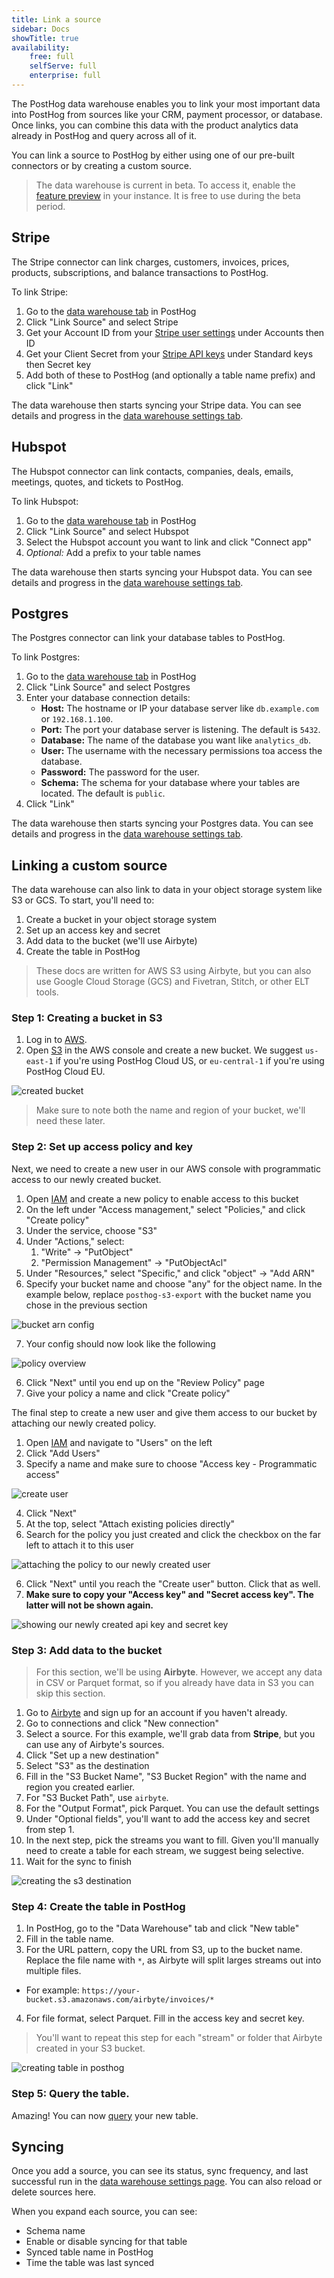 ```yaml
---
title: Link a source
sidebar: Docs
showTitle: true
availability:
    free: full
    selfServe: full
    enterprise: full
---
```


The PostHog data warehouse enables you to link your most important data into PostHog from sources like your CRM, payment processor, or database. Once links, you can combine this data with the product analytics data already in PostHog and query across all of it.

You can link a source to PostHog by either using one of our pre-built connectors or by creating a custom source.

> The data warehouse is current in beta. To access it, enable the [feature preview](https://us.posthog.com#panel=feature-previews) in your instance. It is free to use during the beta period.

## Stripe

The Stripe connector can link charges, customers, invoices, prices, products, subscriptions, and balance transactions to PostHog. 

To link Stripe:

1. Go to the [data warehouse tab](https://us.posthog.com/data-warehouse) in PostHog
2. Click "Link Source" and select Stripe
3. Get your Account ID from your [Stripe user settings](https://dashboard.stripe.com/settings/user) under Accounts then ID
4. Get your Client Secret from your [Stripe API keys](https://dashboard.stripe.com/apikeys) under Standard keys then Secret key
5. Add both of these to PostHog (and optionally a table name prefix) and click "Link"

The data warehouse then starts syncing your Stripe data. You can see details and progress in the [data warehouse settings tab](https://us.posthog.com/data-warehouse/settings).

## Hubspot

The Hubspot connector can link contacts, companies, deals, emails, meetings, quotes, and tickets to PostHog.

To link Hubspot:

1. Go to the [data warehouse tab](https://us.posthog.com/data-warehouse) in PostHog
2. Click "Link Source" and select Hubspot
3. Select the Hubspot account you want to link and click "Connect app"
4. *Optional:* Add a prefix to your table names

The data warehouse then starts syncing your Hubspot data. You can see details and progress in the [data warehouse settings tab](https://us.posthog.com/data-warehouse/settings).

## Postgres

The Postgres connector can link your database tables to PostHog.

To link Postgres:

1. Go to the [data warehouse tab](https://us.posthog.com/data-warehouse) in PostHog
2. Click "Link Source" and select Postgres
3. Enter your database connection details:
    - **Host:** The hostname or IP your database server like `db.example.com` or `192.168.1.100`.
    - **Port:** The port your database server is listening. The default is `5432`.
    - **Database:** The name of the database you want like `analytics_db`.
    - **User:** The username with the necessary permissions toa access the database.
    - **Password:** The password for the user.
    - **Schema:** The schema for your database where your tables are located. The default is `public`.
4. Click "Link"

The data warehouse then starts syncing your Postgres data. You can see details and progress in the [data warehouse settings tab](https://us.posthog.com/data-warehouse/settings).

## Linking a custom source

The data warehouse can also link to data in your object storage system like S3 or GCS. To start, you'll need to:

1. Create a bucket in your object storage system
2. Set up an access key and secret
3. Add data to the bucket (we'll use Airbyte)
4. Create the table in PostHog

> These docs are written for AWS S3 using Airbyte, but you can also use Google Cloud Storage (GCS) and Fivetran, Stitch, or other ELT tools.

### Step 1: Creating a bucket in S3

1. Log in to [AWS](https://console.aws.amazon.com/).
2. Open [S3](https://s3.console.aws.amazon.com/) in the AWS console and create a new bucket. We suggest `us-east-1` if you're using PostHog Cloud US, or `eu-central-1` if you're using PostHog Cloud EU.

![created bucket](../../images/docs/apps/s3-export/bucket.png)

> Make sure to note both the name and region of your bucket, we'll need these later.

### Step 2: Set up access policy and key

Next, we need to create a new user in our AWS console with programmatic access to our newly created bucket.

1. Open [IAM](https://console.aws.amazon.com/iam/home) and create a new policy to enable access to this bucket
2. On the left under "Access management," select "Policies," and click "Create policy"
3. Under the service, choose "S3"
4. Under "Actions," select:
    1. "Write" -> "PutObject"
    2. "Permission Management" -> "PutObjectAcl"
5. Under "Resources," select "Specific," and click "object" -> "Add ARN"
6. Specify your bucket name and choose "any" for the object name. In the example below, replace `posthog-s3-export` with the bucket name you chose in the previous section

![bucket arn config](../../images/docs/apps/s3-export/bucket-arn.png)

7. Your config should now look like the following

![policy overview](../../images/docs/apps/s3-export/policy-config.png)

6. Click "Next" until you end up on the "Review Policy" page
7. Give your policy a name and click "Create policy"

The final step to create a new user and give them access to our bucket by attaching our newly created policy.

1. Open [IAM](https://console.aws.amazon.com/iam/home) and navigate to "Users" on the left
2. Click "Add Users"
3. Specify a name and make sure to choose "Access key - Programmatic access"

![create user](../../images/docs/apps/s3-export/create-user.png)

4. Click "Next"
5. At the top, select "Attach existing policies directly"
6. Search for the policy you just created and click the checkbox on the far left to attach it to this user

![attaching the policy to our newly created user](../../images/docs/apps/s3-export/attach-policy.png)

6. Click "Next" until you reach the "Create user" button. Click that as well.
7. **Make sure to copy your "Access key" and "Secret access key". The latter will not be shown again.**

![showing our newly created api key and secret key](../../images/docs/apps/s3-export/access-keys.png)

### Step 3: Add data to the bucket

> For this section, we'll be using **Airbyte**. However, we accept any data in CSV or Parquet format, so if you already have data in S3 you can skip this section.

1. Go to [Airbyte](https://airbyte.com) and sign up for an account if you haven't already.
2. Go to connections and click "New connection"
3. Select a source. For this example, we'll grab data from **Stripe**, but you can use any of Airbyte's sources.
4. Click "Set up a new destination"
5. Select "S3" as the destination
6. Fill in the "S3 Bucket Name", "S3 Bucket Region" with the name and region you created earlier.
7. For "S3 Bucket Path", use `airbyte`.
8. For the "Output Format", pick Parquet. You can use the default settings
9. Under "Optional fields", you'll want to add the access key and secret from step 1.
10. In the next step, pick the streams you want to fill. Given you'll manually need to create a table for each stream, we suggest being selective.
11. Wait for the sync to finish

![creating the s3 destination](../../images/features/data-warehouse/airbyte-destination.png)

### Step 4: Create the table in PostHog

1. In PostHog, go to the "Data Warehouse" tab and click "New table"
2. Fill in the table name.
3. For the URL pattern, copy the URL from S3, up to the bucket name. Replace the file name with `*`, as Airbyte will split larges streams out into multiple files.
  - For example: `https://your-bucket.s3.amazonaws.com/airbyte/invoices/*`
4. For file format, select Parquet. Fill in the access key and secret key.

> You'll want to repeat this step for each "stream" or folder that Airbyte created in your S3 bucket.

![creating table in posthog](../../images/features/data-warehouse/create-table.png)

### Step 5: Query the table.

Amazing! You can now [query](/docs/data-warehouse/query) your new table.

## Syncing

Once you add a source, you can see its status, sync frequency, and last successful run in the [data warehouse settings page](https://us.posthog.com/data-warehouse/settings). You can also reload or delete sources here.

When you expand each source, you can see:

- Schema name
- Enable or disable syncing for that table
- Synced table name in PostHog
- Time the table was last synced

<ProductScreenshot
    imageLight={SettingsLight} 
    imageDark={SettingsDark} 
    alt="Data warehouse settings in PostHog" 
    classes="rounded"
  />
